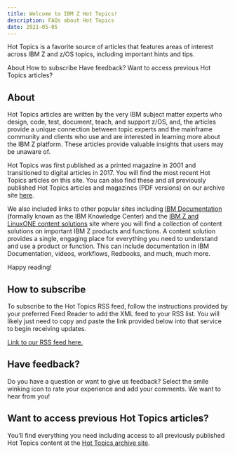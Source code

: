 ```yaml
---
title: Welcome to IBM Z Hot Topics! 
description: FAQs about Hot Topics
date: 2021-05-05
---
```



<PageDescription>

Hot Topics is a favorite source of articles that features areas of interest across IBM Z and z/OS topics, including important hints and tips.

</PageDescription>

<AnchorLinks>
  <AnchorLink>About</AnchorLink>
  <AnchorLink>How to subscribe</AnchorLink>
  <AnchorLink>Have feedback?</AnchorLink>
  <AnchorLink>Want to access previous Hot Topics articles?</AnchorLink>
</AnchorLinks>

## About

Hot Topics articles are written by the very IBM subject matter experts who design, code, test, document, teach, and support z/OS, and, the articles provide a unique connection between topic experts and the mainframe community and clients who use and are interested in learning more about the IBM Z platform. These articles provide valuable insights that users may be unaware of.

Hot Topics was first published as a printed magazine in 2001 and transitioned to digital articles in 2017. You will find the most recent Hot Topics articles on this site. You can also find these and all previously published Hot Topics articles and magazines (PDF versions) on our archive site [here](https://www-01.ibm.com/servers/resourcelink/svc00100.nsf/pages/zosHotTopics?OpenDocument).

We also included links to other popular sites including [IBM Documentation](https://www.ibm.com/docs/en) (formally known as the IBM Knowledge Center) and the [IBM Z and LinuxONE content solutions](https://www.ibm.com/support/z-content-solutions/) site where you will find a collection of content solutions on important IBM Z products and functions. A content solution provides a single, engaging place for everything you need to understand and use a product or function. This can include documentation in IBM Documentation, videos, workflows, Redbooks, and much, much more.

Happy reading!

## How to subscribe


To subscribe to the Hot Topics RSS feed, follow the instructions provided by your preferred Feed Reader to add the XML feed to your RSS list. You will likely just need to copy and paste the link provided below into that service to begin receiving updates.

[Link to our RSS feed here.](/rss.xml)

## Have feedback?

Do you have a question or want to give us feedback?  Select the smile winking icon to rate your experience and add your comments. We want to hear from you!

## Want to access previous Hot Topics articles?

You’ll find everything you need including access to all previously published Hot Topics content at the [Hot Topics archive site](https://www-01.ibm.com/servers/resourcelink/svc00100.nsf/pages/zosHotTopics?OpenDocument).
